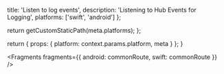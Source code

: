 
  title: 'Listen to log events',
  description: 'Listening to Hub Events for Logging',
  platforms: ['swift', 'android']
};

  return getCustomStaticPath(meta.platforms);
};

  return {
    props: {
      platform: context.params.platform,
      meta
    }
  };
}


<Fragments
  fragments={{
    android: commonRoute,
    swift: commonRoute
  }}
/>
